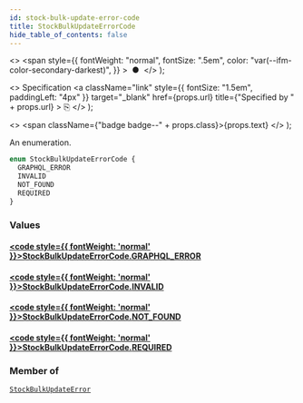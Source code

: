 ```yaml
---
id: stock-bulk-update-error-code
title: StockBulkUpdateErrorCode
hide_table_of_contents: false
---
```


  <>
    <span
      style={{
        fontWeight: "normal",
        fontSize: ".5em",
        color: "var(--ifm-color-secondary-darkest)",
      }}
    >
      &nbsp;●&nbsp;
    </span>
  </>
);

  <>
    Specification
    <a
      className="link"
      style={{ fontSize: "1.5em", paddingLeft: "4px" }}
      target="\_blank"
      href={props.url}
      title={"Specified by " + props.url}
    >
      ⎘
    </a>
  </>
);

  <>
    <span className={"badge badge--" + props.class}>{props.text}</span>
  </>
);

An enumeration.

```graphql
enum StockBulkUpdateErrorCode {
  GRAPHQL_ERROR
  INVALID
  NOT_FOUND
  REQUIRED
}
```

### Values

#### [<code style={{ fontWeight: 'normal' }}>StockBulkUpdateErrorCode.<b>GRAPHQL_ERROR</b></code>](#)

>

#### [<code style={{ fontWeight: 'normal' }}>StockBulkUpdateErrorCode.<b>INVALID</b></code>](#)

>

#### [<code style={{ fontWeight: 'normal' }}>StockBulkUpdateErrorCode.<b>NOT_FOUND</b></code>](#)

>

#### [<code style={{ fontWeight: 'normal' }}>StockBulkUpdateErrorCode.<b>REQUIRED</b></code>](#)

>

### Member of

[`StockBulkUpdateError`](../../../storefront/products/objects/stock-bulk-update-error) <Badge class="secondary" text="object"/>
